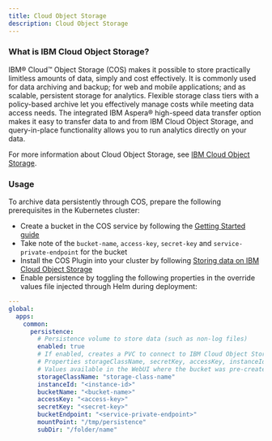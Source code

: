 ```yaml
---
title: Cloud Object Storage
description: Cloud Object Storage
---
```


### What is IBM Cloud Object Storage?

IBM® Cloud&trade; Object Storage (COS) makes it possible to store practically limitless amounts of data, simply and cost effectively.
It is commonly used for data archiving and backup; for web and mobile applications; and as scalable, persistent storage for analytics.
Flexible storage class tiers with a policy-based archive let you effectively manage costs while meeting data access needs.
The integrated IBM Aspera® high-speed data transfer option makes it easy to transfer data to and from IBM Cloud Object Storage, and query-in-place functionality allows you to run analytics directly on your data.

For more information about Cloud Object Storage, see [IBM Cloud Object Storage](https://www.ibm.com/cloud/object-storage).

### Usage

To archive data persistently through COS, prepare the following prerequisites in the Kubernetes cluster:

* Create a bucket in the COS service by following the [Getting Started guide](https://cloud.ibm.com/docs/services/cloud-object-storage?topic=cloud-object-storage-getting-started)
* Take note of the `bucket-name`, `access-key`, `secret-key` and `service-private-endpoint` for the bucket
* Install the COS Plugin into your cluster by following [Storing data on IBM Cloud Object Storage](https://cloud.ibm.com/docs/containers?topic=containers-object_storage)
* Enable persistence by toggling the following properties in the override values file injected through Helm during deployment:

<Tabs>

<Tab label="IBM Kubernetes Service">
<Row>
<Column>

```yaml path=iks-values.yaml
---
global:
  apps:
    common:
      persistence:
        # Persistence volume to store data (such as non-log files)
        enabled: true
        # If enabled, creates a PVC to connect to IBM Cloud Object Storage
        # Properties storageClassName, secretKey, accessKey, instanceId, and bucketName are required
        # Values available in the WebUI where the bucket was pre-created
        storageClassName: "storage-class-name"
        instanceId: "<instance-id>"
        bucketName: "<bucket-name>"
        accessKey: "<access-key>"
        secretKey: "<secret-key>"
        bucketEndpoint: "<service-private-endpoint>"
        mountPoint: "/tmp/persistence"
        subDir: "/folder/name"
```

</Column>
</Row>
</Tab>

</Tabs>
